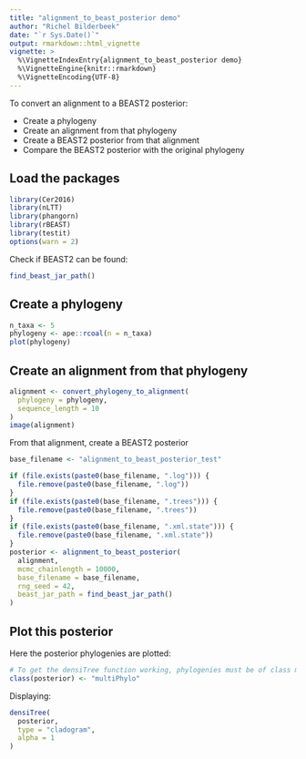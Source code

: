 ```yaml
---
title: "alignment_to_beast_posterior demo"
author: "Richel Bilderbeek"
date: "`r Sys.Date()`"
output: rmarkdown::html_vignette
vignette: >
  %\VignetteIndexEntry{alignment_to_beast_posterior demo}
  %\VignetteEngine{knitr::rmarkdown}
  %\VignetteEncoding{UTF-8}
---
```


To convert an alignment to a BEAST2 posterior:

 * Create a phylogeny
 * Create an alignment from that phylogeny
 * Create a BEAST2 posterior from that alignment
 * Compare the BEAST2 posterior with the original phylogeny

## Load the packages

```r
library(Cer2016)
library(nLTT)
library(phangorn)
library(rBEAST)
library(testit)
options(warn = 2)
```

Check if BEAST2 can be found:

```r
find_beast_jar_path()
```

## Create a phylogeny

```r
n_taxa <- 5
phylogeny <- ape::rcoal(n = n_taxa)
plot(phylogeny)
```

## Create an alignment from that phylogeny

```r
alignment <- convert_phylogeny_to_alignment(
  phylogeny = phylogeny,
  sequence_length = 10
)
image(alignment)
```

From that alignment, create a BEAST2 posterior

```r
base_filename <- "alignment_to_beast_posterior_test"

if (file.exists(paste0(base_filename, ".log"))) {
  file.remove(paste0(base_filename, ".log"))  
}
if (file.exists(paste0(base_filename, ".trees"))) {
  file.remove(paste0(base_filename, ".trees"))  
}
if (file.exists(paste0(base_filename, ".xml.state"))) {
  file.remove(paste0(base_filename, ".xml.state"))  
}
posterior <- alignment_to_beast_posterior(
  alignment,
  mcmc_chainlength = 10000,
  base_filename = base_filename,
  rng_seed = 42,
  beast_jar_path = find_beast_jar_path()
)
```

## Plot this posterior

Here the posterior phylogenies are plotted:

```r
# To get the densiTree function working, phylogenies must be of class multiphylo
class(posterior) <- "multiPhylo"
```

Displaying:

```r
densiTree(
  posterior, 
  type = "cladogram",
  alpha = 1
)
```
